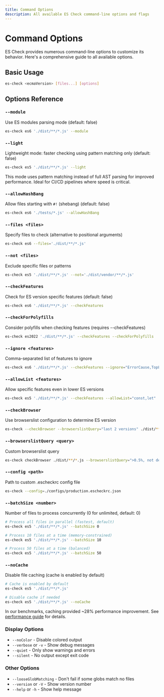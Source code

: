 ```yaml
---
title: Command Options
description: All available ES Check command-line options and flags
---
```


# Command Options

ES Check provides numerous command-line options to customize its behavior. Here's a comprehensive guide to all available options.

## Basic Usage

```bash
es-check <ecmaVersion> [files...] [options]
```

## Options Reference

### `--module`

Use ES modules parsing mode (default: false)

```bash
es-check es6 './dist/**/*.js' --module
```

### `--light`

Lightweight mode: faster checking using pattern matching only (default: false)

```bash
es-check es5 './dist/**/*.js' --light
```

This mode uses pattern matching instead of full AST parsing for improved performance. Ideal for CI/CD pipelines where speed is critical.

### `--allowHashBang`

Allow files starting with `#!` (shebang) (default: false)

```bash
es-check es6 './tests/*.js' --allowHashBang
```

### `--files <files>`

Specify files to check (alternative to positional arguments)

```bash
es-check es6 --files='./dist/**/*.js'
```

### `--not <files>`

Exclude specific files or patterns

```bash
es-check es5 './dist/**/*.js' --not='./dist/vendor/**/*.js'
```

### `--checkFeatures`

Check for ES version specific features (default: false)

```bash
es-check es6 './dist/**/*.js' --checkFeatures
```

### `--checkForPolyfills`

Consider polyfills when checking features (requires --checkFeatures)

```bash
es-check es2022 './dist/**/*.js' --checkFeatures --checkForPolyfills
```

### `--ignore <features>`

Comma-separated list of features to ignore

```bash
es-check es6 './dist/**/*.js' --checkFeatures --ignore="ErrorCause,TopLevelAwait"
```

### `--allowList <features>`

Allow specific features even in lower ES versions

```bash
es-check es5 './dist/**/*.js' --checkFeatures --allowList="const,let"
```

### `--checkBrowser`

Use browserslist configuration to determine ES version

```bash
es-check --checkBrowser --browserslistQuery="last 2 versions" ./dist/**/*.js
```

### `--browserslistQuery <query>`

Custom browserslist query

```bash
es-check checkBrowser ./dist/**/*.js --browserslistQuery=">0.5%, not dead"
```

### `--config <path>`

Path to custom .escheckrc config file

```bash
es-check --config=./configs/production.escheckrc.json
```

### `--batchSize <number>`

Number of files to process concurrently (0 for unlimited, default: 0)

```bash
# Process all files in parallel (fastest, default)
es-check es5 './dist/**/*.js' --batchSize 0

# Process 10 files at a time (memory-constrained)
es-check es5 './dist/**/*.js' --batchSize 10

# Process 50 files at a time (balanced)
es-check es5 './dist/**/*.js' --batchSize 50
```

### `--noCache`

Disable file caching (cache is enabled by default)

```bash
# Cache is enabled by default
es-check es5 './dist/**/*.js'

# Disable cache if needed
es-check es5 './dist/**/*.js' --noCache
```

In our benchmarks, caching provided ~28% performance improvement. See [performance guide](./performance) for details.

### Display Options

- `--noColor` - Disable colored output
- `--verbose` or `-v` - Show debug messages
- `--quiet` - Only show warnings and errors
- `--silent` - No output except exit code

### Other Options

- `--looseGlobMatching` - Don't fail if some globs match no files
- `--version` or `-V` - Show version number
- `--help` or `-h` - Show help message
